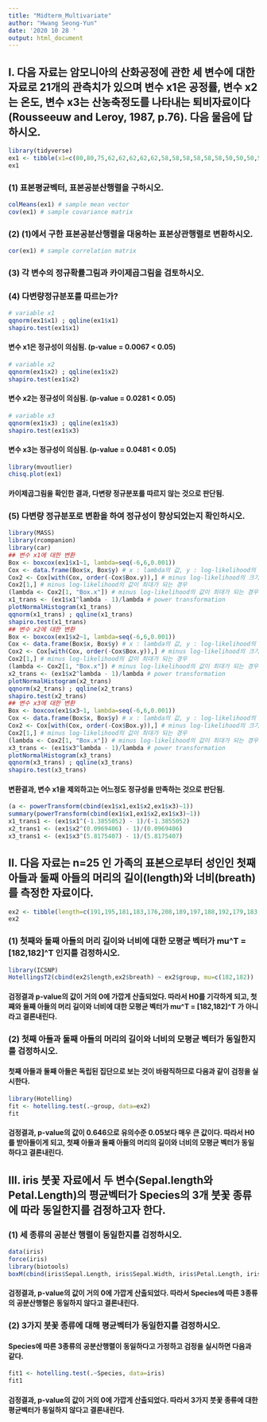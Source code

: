 ```yaml
---
title: "Midterm_Multivariate"
author: "Hwang Seong-Yun"
date: '2020 10 28 '
output: html_document
---
```


## I. 다음 자료는 암모니아의 산화공정에 관한 세 변수에 대한 자료로 21개의 관측치가 있으며 변수 x1은 공정률, 변수 x2는 온도, 변수 x3는 산농축정도를 나타내는 퇴비자료이다(Rousseeuw and Leroy, 1987, p.76). 다음 물음에 답하시오. 

```r
library(tidyverse)
ex1 <- tibble(x1=c(80,80,75,62,62,62,62,62,58,58,58,58,58,58,50,50,50,50,50,56,70),x2=c(27,27,25,24,22,23,24,24,23,18,18,17,18,19,18,18,19,19,20,20,20),x3=c(89,88,90,87,87,87,93,93,87,80,89,88,82,93,89,86,72,79,80,82,91))
ex1
```

### (1) 표본평균벡터, 표본공분산행렬을 구하시오.
```r
colMeans(ex1) # sample mean vector
cov(ex1) # sample covariance matrix
```

### (2) (1)에서 구한 표본공분산행렬을 대응하는 표본상관행렬로 변환하시오.

```r
cor(ex1) # sample correlation matrix
```

### (3) 각 변수의 정규확률그림과 카이제곱그림을 검토하시오.
### (4) 다변량정규분포를 따르는가?

```r
# variable x1
qqnorm(ex1$x1) ; qqline(ex1$x1)
shapiro.test(ex1$x1)
```

#### 변수 x1은 정규성이 의심됨. (p-value = 0.0067 < 0.05)

```r
# variable x2
qqnorm(ex1$x2) ; qqline(ex1$x2)
shapiro.test(ex1$x2)
```

#### 변수 x2는 정규성이 의심됨. (p-value = 0.0281 < 0.05)

```r
# variable x3
qqnorm(ex1$x3) ; qqline(ex1$x3)
shapiro.test(ex1$x3)
```

#### 변수 x3는 정규성이 의심됨. (p-value = 0.0481 < 0.05)

```r
library(mvoutlier)
chisq.plot(ex1)
```

#### 카이제곱그림을 확인한 결과, 다변량 정규분포를 따르지 않는 것으로 판단됨.

### (5) 다변량 정규분포로 변환을 하여 정규성이 향상되었는지 확인하시오.

```r
library(MASS)
library(rcompanion)
library(car)
## 변수 x1에 대한 변환
Box <- boxcox(ex1$x1~1, lambda=seq(-6,6,0.001))
Cox <- data.frame(Box$x, Box$y) # x : lambda의 값, y : log-likelihood의 값    
Cox2 <- Cox[with(Cox, order(-Cox$Box.y)),] # minus log-likelihood의 크기순으로 정렬
Cox2[1,] # minus log-likelihood의 값이 최대가 되는 경우
(lambda <- Cox2[1, "Box.x"]) # minus log-likelihood의 값이 최대가 되는 경우의 lambda 값 
x1_trans <- (ex1$x1^lambda - 1)/lambda # power transformation  
plotNormalHistogram(x1_trans)
qqnorm(x1_trans) ; qqline(x1_trans)
shapiro.test(x1_trans)
## 변수 x2에 대한 변환
Box <- boxcox(ex1$x2~1, lambda=seq(-6,6,0.001))
Cox <- data.frame(Box$x, Box$y) # x : lambda의 값, y : log-likelihood의 값    
Cox2 <- Cox[with(Cox, order(-Cox$Box.y)),] # minus log-likelihood의 크기순으로 정렬
Cox2[1,] # minus log-likelihood의 값이 최대가 되는 경우
(lambda <- Cox2[1, "Box.x"]) # minus log-likelihood의 값이 최대가 되는 경우의 lambda 값 
x2_trans <- (ex1$x2^lambda - 1)/lambda # power transformation  
plotNormalHistogram(x2_trans)
qqnorm(x2_trans) ; qqline(x2_trans)
shapiro.test(x2_trans)
## 변수 x3에 대한 변환
Box <- boxcox(ex1$x3~1, lambda=seq(-6,6,0.001))
Cox <- data.frame(Box$x, Box$y) # x : lambda의 값, y : log-likelihood의 값    
Cox2 <- Cox[with(Cox, order(-Cox$Box.y)),] # minus log-likelihood의 크기순으로 정렬
Cox2[1,] # minus log-likelihood의 값이 최대가 되는 경우
(lambda <- Cox2[1, "Box.x"]) # minus log-likelihood의 값이 최대가 되는 경우의 lambda 값 
x3_trans <- (ex1$x3^lambda - 1)/lambda # power transformation  
plotNormalHistogram(x3_trans)
qqnorm(x3_trans) ; qqline(x3_trans)
shapiro.test(x3_trans)
```

#### 변환결과, 변수 x1을 제외하고는 어느정도 정규성을 만족하는 것으로 판단됨.

```r
(a <- powerTransform(cbind(ex1$x1,ex1$x2,ex1$x3)~1))
summary(powerTransform(cbind(ex1$x1,ex1$x2,ex1$x3)~1))
x1_trans1 <- (ex1$x1^(-1.3855052) - 1)/(-1.3855052)
x2_trans1 <- (ex1$x2^(0.0969406) - 1)/(0.0969406)
x3_trans1 <- (ex1$x3^(5.8175407) - 1)/(5.8175407)
```



## II. 다음 자료는 n=25 인 가족의 표본으로부터 성인인 첫째 아들과 둘째 아들의 머리의 길이(length)와 너비(breath)를 측정한 자료이다.

```r
ex2 <- tibble(length=c(191,195,181,183,176,208,189,197,188,192,179,183,174,190,188,163,195,186,181,175,192,174,176,197,190,179,201,185,188,171,192,190,189,197,187,186,174,185,195,187,161,183,173,182,165,185,178,176,200,187),breath=c(155,149,148,153,144,157,150,159,152,150,158,147,150,159,151,137,155,153,145,140,154,143,139,167,163,145,152,149,149,142,152,149,152,159,151,148,147,152,157,158,130,158,148,146,137,152,147,143,158,150),group=c(rep("first",25),rep("second",25)))
ex2
```

### (1) 첫째와 둘째 아들의 머리 길이와 너비에 대한 모평균 벡터가 mu^T = [182,182]^T 인지를 검정하시오.

```r
library(ICSNP)
HotellingsT2(cbind(ex2$length,ex2$breath) ~ ex2$group, mu=c(182,182))
```

#### 검정결과 p-value의 값이 거의 0에 가깝게 산출되었다. 따라서 H0를 기각하게 되고, 첫째와 둘째 아들의 머리 길이와 너비에 대한 모평균 벡터가 mu^T = [182,182]^T 가 아니라고 결론내린다.

### (2) 첫째 아들과 둘째 아들의 머리의 길이와 너비의 모평균 벡터가 동일한지를 검정하시오. 

#### 첫째 아들과 둘째 아들은 독립된 집단으로 보는 것이 바람직하므로 다음과 같이 검정을 실시한다.

```r
library(Hotelling)
fit <- hotelling.test(.~group, data=ex2)
fit
```

#### 검정결과, p-value의 값이 0.646으로 유의수준 0.05보다 매우 큰 값이다. 따라서 H0를 받아들이게 되고, 첫째 아들과 둘째 아들의 머리의 길이와 너비의 모평균 벡터가 동일하다고 결론내린다.



## III. iris 붓꽃 자료에서 두 변수(Sepal.length와 Petal.Length)의 평균벡터가 Species의 3개 붓꽃 종류에 따라 동일한지를 검정하고자 한다.

### (1) 세 종류의 공분산 행렬이 동일한지를 검정하시오.

```r
data(iris)
force(iris)
library(biotools)
boxM(cbind(iris$Sepal.Length, iris$Sepal.Width, iris$Petal.Length, iris$Petal.Width) , iris$Species)
```

#### 검정결과, p-value의 값이 거의 0에 가깝게 산출되었다. 따라서 Species에 따른 3종류의 공분산행렬은 동일하지 않다고 결론내린다.

### (2) 3가지 붓꽃 종류에 대해 평균벡터가 동일한지를 검정하시오.

#### Species에 따른 3종류의 공분산행렬이 동일하다고 가정하고 검정을 실시하면 다음과 같다.

```r
fit1 <- hotelling.test(.~Species, data=iris)
fit1
```

#### 검정결과, p-value의 값이 거의 0에 가깝게 산출되었다. 따라서 3가지 붓꽃 종류에 대한 평균벡터가 동일하지 않다고 결론내린다. 
